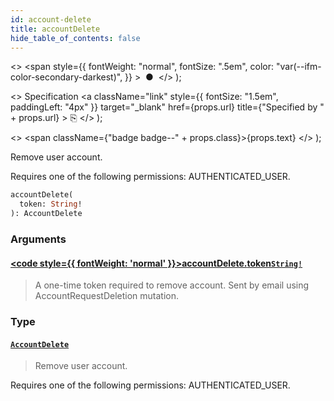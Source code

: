 ```yaml
---
id: account-delete
title: accountDelete
hide_table_of_contents: false
---
```


  <>
    <span
      style={{
        fontWeight: "normal",
        fontSize: ".5em",
        color: "var(--ifm-color-secondary-darkest)",
      }}
    >
      &nbsp;●&nbsp;
    </span>
  </>
);

  <>
    Specification
    <a
      className="link"
      style={{ fontSize: "1.5em", paddingLeft: "4px" }}
      target="\_blank"
      href={props.url}
      title={"Specified by " + props.url}
    >
      ⎘
    </a>
  </>
);

  <>
    <span className={"badge badge--" + props.class}>{props.text}</span>
  </>
);

Remove user account.

Requires one of the following permissions: AUTHENTICATED_USER.

```graphql
accountDelete(
  token: String!
): AccountDelete
```

### Arguments

#### [<code style={{ fontWeight: 'normal' }}>accountDelete.<b>token</b></code>](#)<Bullet />[`String!`](../../api-reference/miscellaneous/scalars/string) <Badge class="secondary" text="non-null"/> <Badge class="secondary" text="scalar"/> <Badge class="secondary" text="miscellaneous"/>

> A one-time token required to remove account. Sent by email using AccountRequestDeletion mutation.

### Type

#### [`AccountDelete`](../../api-reference/users/objects/account-delete) <Badge class="secondary" text="object"/> <Badge class="secondary" text="users"/>

> Remove user account.

Requires one of the following permissions: AUTHENTICATED_USER.

>
